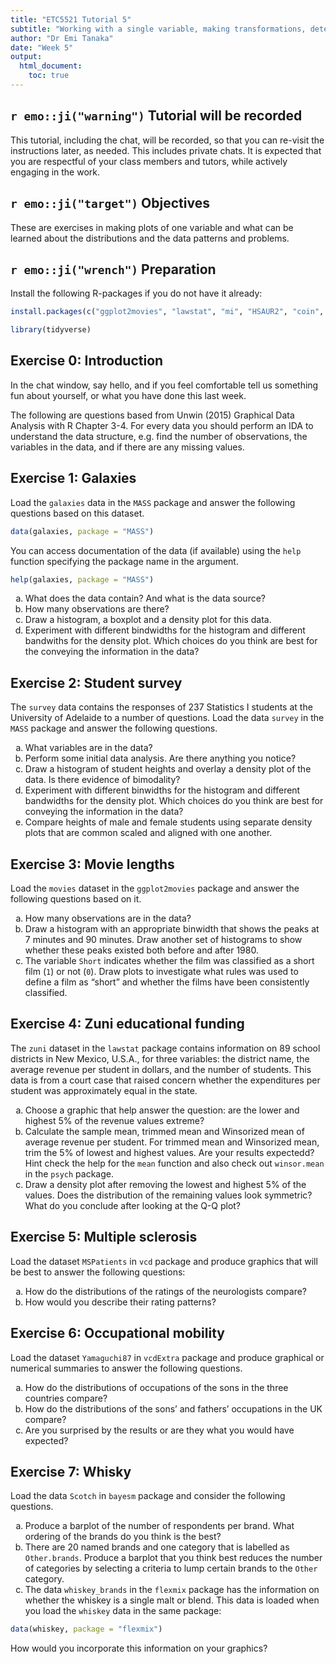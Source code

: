 ```yaml
---
title: "ETC5521 Tutorial 5"
subtitle: "Working with a single variable, making transformations, detecting outliers, using robust statistics"
author: "Dr Emi Tanaka"
date: "Week 5"
output:
  html_document:
    toc: true
---
```


## `r emo::ji("warning")` Tutorial will be recorded

This tutorial, including the chat, will be recorded, so that you can re-visit the instructions later, as needed. This includes private chats. It is expected that you are respectful of your class members and tutors, while actively engaging in the work. 

## `r emo::ji("target")` Objectives

These are exercises in making plots of one variable and what can be learned about the distributions and the data patterns and problems.

## `r emo::ji("wrench")` Preparation 

Install the following R-packages if you do not have it already:

```r
install.packages(c("ggplot2movies", "lawstat", "mi", "HSAUR2", "coin", "DAAG", "vcd", "vcdExtra", "bayesm", "AER", "flexmix", "psych"))
```

```r
library(tidyverse)
```

## Exercise 0: Introduction

In the chat window, say hello, and if you feel comfortable tell us something fun about yourself, or what you have done this last week.

The following are questions based from Unwin (2015) Graphical Data Analysis with R Chapter 3-4. For every data you should perform an IDA to understand the data structure, e.g. find the number of observations, the variables in the data, and if there are any missing values.

## Exercise 1: Galaxies

Load the `galaxies` data in the `MASS` package and answer the following questions based on this dataset.

```r
data(galaxies, package = "MASS")
```
You can access documentation of the data (if available) using the `help` function specifying the package name in the argument. 
```r
help(galaxies, package = "MASS")
```

(a) What does the data contain? And what is the data source?
(b) How many observations are there?
(c) Draw a histogram, a boxplot and a density plot for this data. 
(d) Experiment with different bindwidths for the histogram and different bandwiths for the density plot. Which choices do you think are best for the conveying the information in the data?


## Exercise 2: Student survey

The `survey` data contains the responses of 237 Statistics I students at the University of Adelaide to a number of questions. Load the data `survey` in the `MASS` package and answer the following questions. 

(a) What variables are in the data?
(b) Perform some initial data analysis. Are there anything you notice? 
(c) Draw a histogram of student heights and overlay a density plot of the data. Is there evidence of bimodality?
(d) Experiment with different binwidths for the histogram and different bandwidths for the density plot. Which choices do you think are best for conveying the information in the data?
(e) Compare heights of male and female students using separate density plots that are common scaled and aligned with one another.

## Exercise 3: Movie lengths

Load the `movies` dataset in the `ggplot2movies` package and answer the following questions based on it.

(a) How many observations are in the data?
(b) Draw a histogram with an appropriate binwidth that shows the peaks at 7 minutes and 90 minutes. Draw another set of histograms to show whether these peaks existed both before and after 1980.
(c) The variable `Short` indicates whether the film was classified as a short film (`1`) or not (`0`). Draw plots to investigate what rules was used to define a film as "short" and whether the films have been consistently classified. 

## Exercise 4: Zuni educational funding 

The `zuni` dataset in the `lawstat` package contains information on 89 school districts in New Mexico, U.S.A., for three variables: the district name, the average revenue per student in dollars, and the number of students. This data is from a court case that raised concern whether the expenditures per student was approximately equal in the state. 

(a) Choose a graphic that help answer the question: are the lower and highest 5% of the revenue values extreme?
(b) Calculate the sample mean, trimmed mean and Winsorized mean of average revenue per student. For trimmed mean and Winsorized mean, trim the 5% of lowest and highest values. Are your results expectedd? Hint check the help for the `mean` function and also check out `winsor.mean` in the `psych` package.
(c) Draw a density plot after removing the lowest and highest 5% of the values. Does the distribution of the remaining values look symmetric? What do you conclude after looking at the Q-Q plot?



## Exercise 5: Multiple sclerosis

Load the dataset `MSPatients` in `vcd` package and produce graphics that will be best to answer the following questions: 

(a) How do the distributions of the ratings of the neurologists compare?
(b) How would you describe their rating patterns?


## Exercise 6: Occupational mobility 

Load the dataset `Yamaguchi87` in `vcdExtra` package and produce graphical or numerical summaries to answer the following questions.

(a) How do the distributions of occupations of the sons in the three countries compare?
(b) How do the distributions of the sons' and fathers' occupations in the UK compare?
(c) Are you surprised by the results or are they what you would have expected?

## Exercise 7: Whisky

Load the data `Scotch` in `bayesm` package and consider the following questions. 

(a) Produce a barplot of the number of respondents per brand. What ordering of the brands do you think is the best?
(b) There are 20 named brands and one category that is labelled as `Other.brands`. Produce a barplot that you think best reduces the number of categories by selecting a criteria to lump certain brands to the `Other` category. 
(c) The data `whiskey_brands` in the `flexmix` package has the information on whether the whiskey is a single malt or blend. This data is loaded when you load the `whiskey` data in the same package:

```r
data(whiskey, package = "flexmix")
```


How would you incorporate this information on your graphics? 


